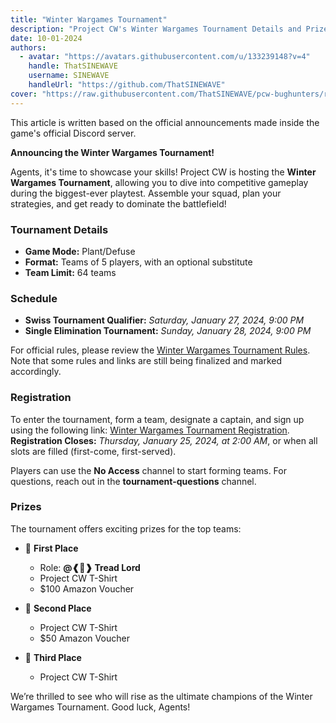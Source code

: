 ```yaml
---
title: "Winter Wargames Tournament"
description: "Project CW's Winter Wargames Tournament Details and Prizes"
date: 10-01-2024
authors:
  - avatar: "https://avatars.githubusercontent.com/u/133239148?v=4"
    handle: ThatSINEWAVE
    username: SINEWAVE
    handleUrl: "https://github.com/ThatSINEWAVE"
cover: "https://raw.githubusercontent.com/ThatSINEWAVE/pcw-bughunters/refs/heads/main/app/opengraph-image.jpg"
---
```


This article is written based on the official announcements made inside the game's official Discord server.

**Announcing the Winter Wargames Tournament!**

Agents, it's time to showcase your skills! Project CW is hosting the **Winter Wargames Tournament**, allowing you to dive into competitive gameplay during the biggest-ever playtest. Assemble your squad, plan your strategies, and get ready to dominate the battlefield!

### Tournament Details
- **Game Mode:** Plant/Defuse
- **Format:** Teams of 5 players, with an optional substitute
- **Team Limit:** 64 teams

### Schedule
- **Swiss Tournament Qualifier:**
  *Saturday, January 27, 2024, 9:00 PM*
- **Single Elimination Tournament:**
  *Sunday, January 28, 2024, 9:00 PM*

For official rules, please review the [Winter Wargames Tournament Rules](https://bit.ly/WWTournament). Note that some rules and links are still being finalized and marked accordingly.

### Registration
To enter the tournament, form a team, designate a captain, and sign up using the following link: [Winter Wargames Tournament Registration](https://bit.ly/WWTRegistration).
**Registration Closes:** *Thursday, January 25, 2024, at 2:00 AM*, or when all slots are filled (first-come, first-served).

Players can use the **No Access** channel to start forming teams. For questions, reach out in the **tournament-questions** channel.

### Prizes
The tournament offers exciting prizes for the top teams:

- 🥇 **First Place**
  - Role: **@❰👑❱ Tread Lord**
  - Project CW T-Shirt
  - $100 Amazon Voucher

- 🥈 **Second Place**
  - Project CW T-Shirt
  - $50 Amazon Voucher

- 🥉 **Third Place**
  - Project CW T-Shirt

We’re thrilled to see who will rise as the ultimate champions of the Winter Wargames Tournament. Good luck, Agents!
